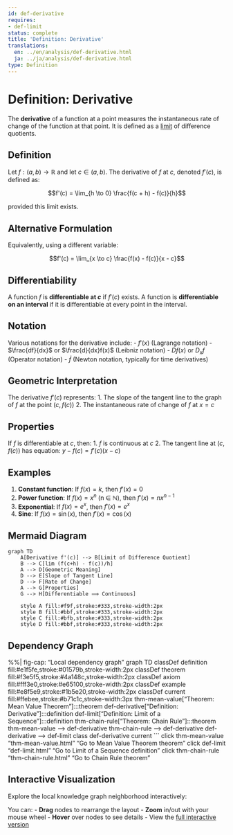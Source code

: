 ```yaml
---
id: def-derivative
requires:
- def-limit
status: complete
title: 'Definition: Derivative'
translations:
  en: ../en/analysis/def-derivative.html
  ja: ../ja/analysis/def-derivative.html
type: Definition
---
```


# Definition: Derivative {#def-derivative}

The **derivative** of a function at a point measures the instantaneous rate of change of the function at that point. It is defined as a [limit](def-limit.qmd) of difference quotients.

## Definition

Let $f: (a, b) \to \mathbb{R}$ and let $c \in (a, b)$. The derivative of $f$ at $c$, denoted $f'(c)$, is defined as:

$$f'(c) = \lim_{h \to 0} \frac{f(c + h) - f(c)}{h}$$

provided this limit exists.

## Alternative Formulation

Equivalently, using a different variable:

$$f'(c) = \lim_{x \to c} \frac{f(x) - f(c)}{x - c}$$

## Differentiability

A function $f$ is **differentiable at $c$** if $f'(c)$ exists. A function is **differentiable on an interval** if it is differentiable at every point in the interval.

## Notation

Various notations for the derivative include:
- $f'(x)$ (Lagrange notation)
- $\frac{df}{dx}$ or $\frac{d}{dx}f(x)$ (Leibniz notation)
- $Df(x)$ or $D_x f$ (Operator notation)
- $\dot{f}$ (Newton notation, typically for time derivatives)

## Geometric Interpretation

The derivative $f'(c)$ represents:
1. The slope of the tangent line to the graph of $f$ at the point $(c, f(c))$
2. The instantaneous rate of change of $f$ at $x = c$

## Properties

If $f$ is differentiable at $c$, then:
1. $f$ is continuous at $c$
2. The tangent line at $(c, f(c))$ has equation: $y - f(c) = f'(c)(x - c)$

## Examples

1. **Constant function**: If $f(x) = k$, then $f'(x) = 0$
2. **Power function**: If $f(x) = x^n$ (n ∈ ℕ), then $f'(x) = nx^{n-1}$
3. **Exponential**: If $f(x) = e^x$, then $f'(x) = e^x$
4. **Sine**: If $f(x) = \sin(x)$, then $f'(x) = \cos(x)$

## Mermaid Diagram

```mermaid
graph TD
    A[Derivative f'(c)] --> B[Limit of Difference Quotient]
    B --> C[lim (f(c+h) - f(c))/h]
    A --> D[Geometric Meaning]
    D --> E[Slope of Tangent Line]
    D --> F[Rate of Change]
    A --> G[Properties]
    G --> H[Differentiable ⟹ Continuous]

    style A fill:#f9f,stroke:#333,stroke-width:2px
    style B fill:#bbf,stroke:#333,stroke-width:2px
    style C fill:#bfb,stroke:#333,stroke-width:2px
    style D fill:#bbf,stroke:#333,stroke-width:2px
```

## Dependency Graph

%%| fig-cap: "Local dependency graph"
graph TD
    classDef definition fill:#e1f5fe,stroke:#01579b,stroke-width:2px
    classDef theorem fill:#f3e5f5,stroke:#4a148c,stroke-width:2px
    classDef axiom fill:#fff3e0,stroke:#e65100,stroke-width:2px
    classDef example fill:#e8f5e9,stroke:#1b5e20,stroke-width:2px
    classDef current fill:#ffebee,stroke:#b71c1c,stroke-width:3px
    thm-mean-value["Theorem: Mean Value Theorem"]:::theorem
    def-derivative["Definition: Derivative"]:::definition
    def-limit["Definition: Limit of a Sequence"]:::definition
    thm-chain-rule["Theorem: Chain Rule"]:::theorem
    thm-mean-value --> def-derivative
    thm-chain-rule --> def-derivative
    def-derivative --> def-limit
    class def-derivative current
```
    click thm-mean-value "thm-mean-value.html" "Go to Mean Value Theorem theorem"
    click def-limit "def-limit.html" "Go to Limit of a Sequence definition"
    click thm-chain-rule "thm-chain-rule.html" "Go to Chain Rule theorem"

## Interactive Visualization

Explore the local knowledge graph neighborhood interactively:

::: {.graph-viz data-id="def-derivative" data-width="700" data-height="500"}
:::

You can:
- **Drag** nodes to rearrange the layout
- **Zoom** in/out with your mouse wheel
- **Hover** over nodes to see details
- View the [full interactive version](../../output/interactive/def-derivative.html){target="_blank"}
